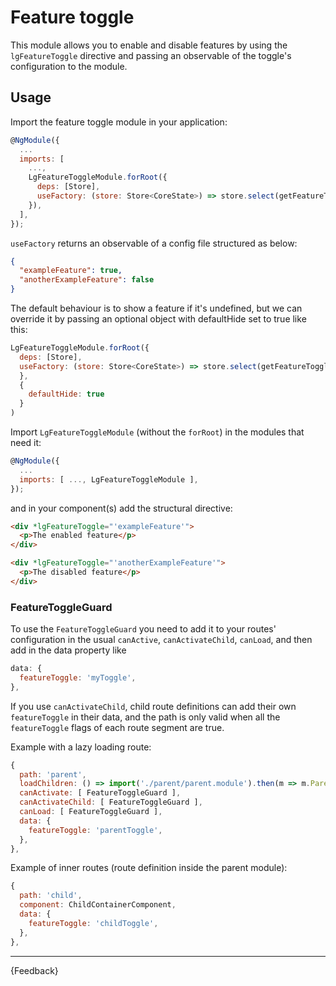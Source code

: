 
<Meta title="Helpers/Directives/Feature toggle/Guide" />

# Feature toggle

This module allows you to enable and disable features by using the `lgFeatureToggle` directive and passing an observable of the toggle's configuration to the module.

## Usage

Import the feature toggle module in your application:

```js
@NgModule({
  ...
  imports: [
    ...,
    LgFeatureToggleModule.forRoot({
      deps: [Store],
      useFactory: (store: Store<CoreState>) => store.select(getFeatureToggles)
    }),
  ],
});
```

`useFactory` returns an observable of a config file structured as below:

```json
{
  "exampleFeature": true,
  "anotherExampleFeature": false
}
```

The default behaviour is to show a feature if it's undefined, but we can override it by passing an optional object with defaultHide set to true like this:

```js
LgFeatureToggleModule.forRoot({
  deps: [Store],
  useFactory: (store: Store<CoreState>) => store.select(getFeatureToggles)
  },
  {
    defaultHide: true
  }
)
```

Import `LgFeatureToggleModule` (without the `forRoot`) in the modules that need it:

```js
@NgModule({
  ...
  imports: [ ..., LgFeatureToggleModule ],
});
```

and in your component(s) add the structural directive:

```html
<div *lgFeatureToggle="'exampleFeature'">
  <p>The enabled feature</p>
</div>

<div *lgFeatureToggle="'anotherExampleFeature'">
  <p>The disabled feature</p>
</div>
```

### FeatureToggleGuard

To use the `FeatureToggleGuard` you need to add it to your routes' configuration in the usual `canActive`, `canActivateChild`, `canLoad`, and then add in the data property like

```js
data: {
  featureToggle: 'myToggle',
},
```

If you use `canActivateChild`, child route definitions can add their own `featureToggle` in their data, and the path is only valid when all the `featureToggle` flags of each route segment are true.

Example with a lazy loading route:

```js
{
  path: 'parent',
  loadChildren: () => import('./parent/parent.module').then(m => m.ParentnModule),
  canActivate: [ FeatureToggleGuard ],
  canActivateChild: [ FeatureToggleGuard ],
  canLoad: [ FeatureToggleGuard ],
  data: {
    featureToggle: 'parentToggle',
  },
},
```

Example of inner routes (route definition inside the parent module):

```js
{
  path: 'child',
  component: ChildContainerComponent,
  data: {
    featureToggle: 'childToggle',
  },
},
```

***

<Markdown>
  {Feedback}
</Markdown>
